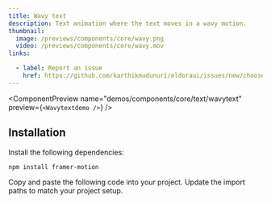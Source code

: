 ```yaml
---
title: Wavy text
description: Text animation where the text moves in a wavy motion.
thumbnail:
  image: /previews/components/core/wavy.png
  video: /previews/components/core/wavy.mov
links:

  - label: Report an issue
    href: https://github.com/karthikmudunuri/eldoraui/issues/new/choose
---
```


<ComponentPreview
  name="demos/components/core/text/wavytext"
  preview={`<Wavytextdemo />`}
/>

## Installation

<Steps>
  <Step>Install the following dependencies:</Step>

```bash
npm install framer-motion
```

  <Step>Copy and paste the following code into your project.</Step>
  <ComponentSource name="components/core/default/wavytext" />
  <Step>Update the import paths to match your project setup.</Step>
</Steps>
